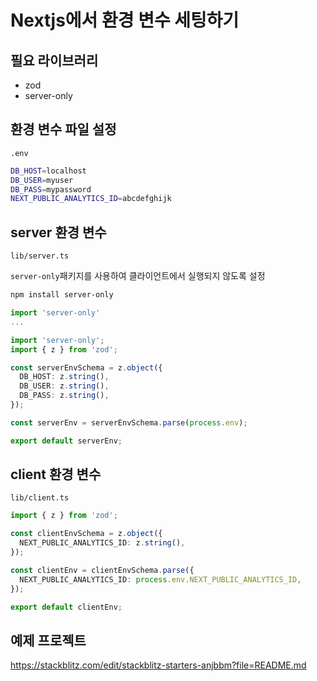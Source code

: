 # Nextjs에서 환경 변수 세팅하기


## 필요 라이브러리

- zod
- server-only


## 환경 변수 파일 설정

`.env`

```bash
DB_HOST=localhost
DB_USER=myuser
DB_PASS=mypassword
NEXT_PUBLIC_ANALYTICS_ID=abcdefghijk
```


## server 환경 변수

`lib/server.ts`

`server-only`패키지를 사용하여 클라이언트에서 실행되지 않도록 설정

```bash
npm install server-only
```

```jsx
import 'server-only'
...
```


```typescript
import 'server-only';
import { z } from 'zod';

const serverEnvSchema = z.object({
  DB_HOST: z.string(),
  DB_USER: z.string(),
  DB_PASS: z.string(),
});

const serverEnv = serverEnvSchema.parse(process.env);

export default serverEnv;

```


## client 환경 변수

`lib/client.ts`

```typescript
import { z } from 'zod';

const clientEnvSchema = z.object({
  NEXT_PUBLIC_ANALYTICS_ID: z.string(),
});

const clientEnv = clientEnvSchema.parse({
  NEXT_PUBLIC_ANALYTICS_ID: process.env.NEXT_PUBLIC_ANALYTICS_ID,
});

export default clientEnv;

```


## 예제 프로젝트

<https://stackblitz.com/edit/stackblitz-starters-anjbbm?file=README.md>
